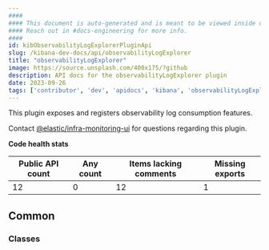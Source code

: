 ```yaml
---
####
#### This document is auto-generated and is meant to be viewed inside our experimental, new docs system.
#### Reach out in #docs-engineering for more info.
####
id: kibObservabilityLogExplorerPluginApi
slug: /kibana-dev-docs/api/observabilityLogExplorer
title: "observabilityLogExplorer"
image: https://source.unsplash.com/400x175/?github
description: API docs for the observabilityLogExplorer plugin
date: 2023-09-26
tags: ['contributor', 'dev', 'apidocs', 'kibana', 'observabilityLogExplorer']
---
```


This plugin exposes and registers observability log consumption features.

Contact [@elastic/infra-monitoring-ui](https://github.com/orgs/elastic/teams/infra-monitoring-ui) for questions regarding this plugin.

**Code health stats**

| Public API count  | Any count | Items lacking comments | Missing exports |
|-------------------|-----------|------------------------|-----------------|
| 12 | 0 | 12 | 1 |

## Common

### Classes
<DocDefinitionList data={observabilityLogExplorerObj.common.classes}/>

